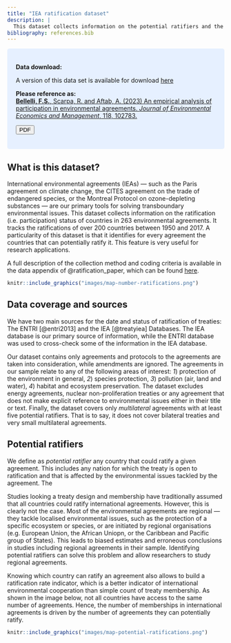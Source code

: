 ```yaml
---
title: "IEA ratification dataset"
description: |
  This dataset collects information on the potential ratifiers and the ratification status of 263 international environmental agreements (IEA) 
bibliography: references.bib
---
```



<style>
div.blue { background-color:#e6f0ff; border-radius: 5px; padding: 20px;}
</style>
<div class = "blue">
**Data download:**

A version of this data set is available for download [here](data files/ratification data.zip)

**Please reference as:** <br>
[**Bellelli, F.S.**, Scarpa, R. and Aftab, A. (2023) An empirical analysis of participation in environmental agreements. *Journal of Environmental Economics and Management*, 118, 102783.](https://www.sciencedirect.com/science/article/abs/pii/S0095069623000013)

<a href="papers/Ratification_paper.pdf"><button>PDF</button></a>
</div>



## What is this dataset? 


International environmental agreements (IEAs) --- such as the Paris agreement on climate change, the CITES agreement on the trade of endangered species, or the Montreal Protocol on ozone-depleting substances --- are our primary tools for solving transboundary environmental issues. This dataset collects information on the ratification (i.e. participation) status of countries in 263 environmental agreements. It tracks the ratifications of over 200 countries between 1950 and 2017. A particularity of this dataset is that it identifies for every agreement the countries that can potentially ratify it. This feature is very useful for  research applications. 

A full description of the collection method and coding criteria is available in the data appendix of @ratification_paper, which can be found [here](papers/ratification paper appendix.zip).



```r
knitr::include_graphics("images/map-number-ratifications.png")
```



## Data coverage and sources

We have two main sources for the date and status of ratification of treaties: The ENTRI [@entri2013] and the IEA [@treatyiea] Databases. The IEA database is our primary source of information, while the ENTRI database was used to cross-check some of the information in the IEA database.

Our dataset contains only agreements and protocols to the agreements are taken into consideration, while amendments are ignored. The agreements in our sample relate to any of the following areas of interest: *1*) protection of the environment in general, *2*) species protection, *3*) pollution (air, land and water), *4*) habitat and ecosystem preservation. The dataset excludes energy agreements, nuclear non-proliferation treaties or any agreement that does not make explicit reference to environmental issues either in their title or text. Finally, the dataset covers only *multilateral* agreements with at least five potential ratifiers. That is to say, it does not cover bilateral treaties and very small multilateral agreements.


## Potential ratifiers

We define as *potential ratifier* any country that could ratify a given agreement. This includes any nation for which the treaty is open to ratification and that is affected by the environmental issues tackled by the agreement. The 

Studies looking a treaty design and membership have traditionally assumed that all countries could ratify international agreements. However, this is clearly not the case. Most of the environmental agreements are regional --- they tackle localised environmental issues, such as the protection of a specific ecosystem or species, or are initiated by regional organisations (e.g. European Union, the African Uniopn, or the Caribbean and Pacific group of States). This leads to biased estimates and erroneous conclusions in studies including regional agreements in their sample. Identifying potential ratifiers can solve this problem and allow researchers to study regional agreements.

Knowing which country can ratify an agreement also allows to build a ratification rate indicator, which is a better indicator of international environmental cooperation than simple count of treaty membership. As shown in the image below, not all countries have access to the same number of agreements. Hence, the number of memberships in international agreements is driven by the number of agreements they can potentially ratify.

```r
knitr::include_graphics("images/map-potential-ratifications.png")
```



